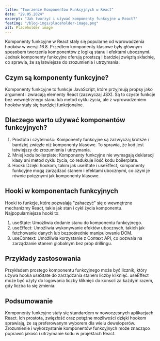 ---
title: "Tworzenie Komponentów Funkcyjnych w React"
date: "29.05.2024"
excerpt: "Jak tworzyć i używać komponenty funkcyjne w React?"
featImg: "/blog-imgs/placeholder-image.png"
alt: Placeholder image
---

Komponenty funkcyjne w React stały się popularne od wprowadzenia hooków w wersji 16.8. Przedtem komponenty klasowe były głównym sposobem tworzenia komponentów z logiką stanu i efektami ubocznymi. Jednak komponenty funkcyjne oferują prostszą i bardziej zwięzłą składnię, co sprawia, że są łatwiejsze do zrozumienia i utrzymania.

## Czym są komponenty funkcyjne?

Komponenty funkcyjne to funkcje JavaScript, które przyjmują propsy jako argument i zwracają elementy React (zazwyczaj JSX). Są to czyste funkcje bez wewnętrznego stanu lub metod cyklu życia, ale z wprowadzeniem hooków stały się bardziej funkcjonalne.

## Dlaczego warto używać komponentów funkcyjnych?

1. Prostota i czytelność: Komponenty funkcyjne są zazwyczaj krótsze i bardziej zwięzłe niż komponenty klasowe. To sprawia, że kod jest łatwiejszy do zrozumienia i utrzymania.
2. Mniej kodu boilerplate: Komponenty funkcyjne nie wymagają deklaracji klasy ani metod cyklu życia, co redukuje ilość kodu boilerplate.
3. Hooki: Dzięki hookom, takim jak useState i useEffect, komponenty funkcyjne mogą zarządzać stanem i efektami ubocznymi, co czyni je równie potężnymi jak komponenty klasowe.

## Hooki w komponentach funkcyjnych

Hooki to funkcje, które pozwalają "zahaczyć" się o wewnętrzne mechanizmy React, takie jak stan i cykl życia komponentu. Najpopularniejsze hooki to:

1. useState: Umożliwia dodanie stanu do komponentu funkcyjnego.
2. useEffect: Umożliwia wykonywanie efektów ubocznych, takich jak fetchowanie danych lub bezpośrednie manipulowanie DOM.
3. useContext: Umożliwia korzystanie z Context API, co pozwala na zarządzanie stanem globalnym bez prop drillingu.

## Przykłady zastosowania

Przykładem prostego komponentu funkcyjnego może być licznik, który używa hooka useState do zarządzania stanem liczby kliknięć. useEffect może być użyty do logowania liczby kliknięć do konsoli za każdym razem, gdy liczba ta się zmienia.

## Podsumowanie

Komponenty funkcyjne stały się standardem w nowoczesnych aplikacjach React. Ich prostota, zwięzłość oraz potężne możliwości dzięki hookom sprawiają, że są preferowanym wyborem dla wielu deweloperów. Zrozumienie i wykorzystanie komponentów funkcyjnych może znacząco poprawić jakość i utrzymanie kodu w projektach React.
